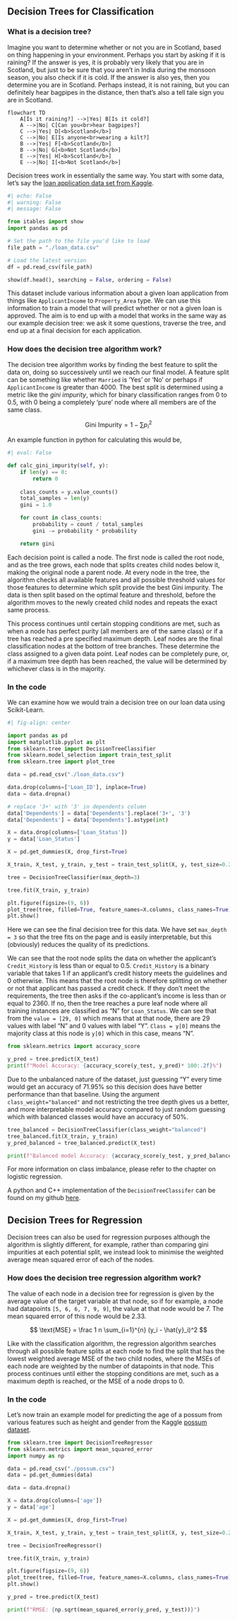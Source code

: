 ## Decision Trees for Classification

### What is a decision tree?

Imagine you want to determine whether or not you are in Scotland, based on thing happening in your environment. Perhaps you start by asking if it is raining? If the answer is yes, it is probably very likely that you are in Scotland, but just to be sure that you aren't in India during the monsoon season, you also check if it is cold. If the answer is also yes, then you determine you are in Scotland. Perhaps instead, it is not raining, but you can definitely hear bagpipes in the distance, then that's also a tell tale sign you are in Scotland. 

```mermaid
flowchart TD
    A[Is it raining?] -->|Yes| B[Is it cold?]
    A -->|No| C[Can you<br>hear bagpipes?]
    C -->|Yes| D[<b>Scotland</b>]
    C -->|No| E[Is anyone<br>wearing a kilt?]
    B -->|Yes| F[<b>Scotland</b>]
    B -->|No| G[<b>Not Scotland</b>]
    E -->|Yes| H[<b>Scotland</b>]
    E -->|No| I[<b>Not Scotland</b>]

```

Decision trees work in essentially the same way. You start with some data, let's say the [loan application data set from Kaggle](https://www.kaggle.com/datasets/bhavikjikadara/loan-status-prediction).

```python
#| echo: False
#| warning: False
#| message: False

from itables import show
import pandas as pd

# Set the path to the file you'd like to load
file_path = "./loan_data.csv"

# Load the latest version
df = pd.read_csv(file_path)

show(df.head(), searching = False, ordering = False)
```

This dataset include various information about a given loan application from things like `ApplicantIncome` to `Property_Area` type. We can use this information to train a model that will predict whether or not a given loan is approved. The aim is to end up with a model that works in the same way as our example decision tree: we ask it some questions, traverse the tree, and end up at a final decision for each application.

### How does the decision tree algorithm work?

The decision tree algorithm works by finding the best feature to split the data on, doing so successively until we reach our final model. A feature split can be something like whether `Married` is 'Yes' or 'No' or perhaps if `ApplicantIncome` is greater than 4000. The best split is determined using a metric like the _gini impurity_, which for binary classification ranges from 0 to 0.5, with 0 being a completely 'pure' node where all members are of the same class.

$$
\text{Gini Impurity} = 1 - \sum p_i^2
$$

An example function in python for calculating this would be,

```python
#| eval: False

def calc_gini_impurity(self, y):
    if len(y) == 0:
        return 0
    
    class_counts = y.value_counts()
    total_samples = len(y)
    gini = 1.0

    for count in class_counts:
        probability = count / total_samples
        gini -= probability * probability

    return gini
```

Each decision point is called a node. The first node is called the root node, and as the tree grows, each node that splits creates child nodes below it, making the original node a parent node. At every node in the tree, the algorithm checks all available features and all possible threshold values for those features to determine which split provide the best Gini impurity. The data is then split based on the optimal feature and threshold, before the algorithm moves to the newly created child nodes and repeats the exact same process.

This process continues until certain stopping conditions are met, such as when a node has perfect purity (all members are of the same class) or if a tree has reached a pre specified maximum depth. Leaf nodes are the final classification nodes at the bottom of tree branches. These determine the class assigned to a given data point. Leaf nodes can be completely pure, or, if a maximum tree depth has been reached, the value will be determined by whichever class is in the majority.

### In the code

We can examine how we would train a decision tree on our loan data using Scikit-Learn.

```python
#| fig-align: center

import pandas as pd
import matplotlib.pyplot as plt
from sklearn.tree import DecisionTreeClassifier
from sklearn.model_selection import train_test_split
from sklearn.tree import plot_tree

data = pd.read_csv("./loan_data.csv")

data.drop(columns=['Loan_ID'], inplace=True)
data = data.dropna()

# replace '3+' with '3' in dependents column
data['Dependents'] = data['Dependents'].replace('3+', '3')
data['Dependents'] = data['Dependents'].astype(int)

X = data.drop(columns=['Loan_Status'])
y = data['Loan_Status']

X = pd.get_dummies(X, drop_first=True)

X_train, X_test, y_train, y_test = train_test_split(X, y, test_size=0.2, random_state=42)

tree = DecisionTreeClassifier(max_depth=3)

tree.fit(X_train, y_train)

plt.figure(figsize=(9, 6))
plot_tree(tree, filled=True, feature_names=X.columns, class_names=True)
plt.show()
```

Here we can see the final decision tree for this data. We have set `max_depth = 3` so that the tree fits on the page and is easily interpretable, but this (obviously) reduces the quality of its predictions.

We can see that the root node splits the data on whether the applicant's `Credit_History` is less than or equal to 0.5. `Credit_History` is a binary variable that takes 1 if an applicant's credit history meets the guidelines and 0 otherwise. This means that the root node is therefore splitting on whether or not that applicant has passed a credit check. If they don't meet the requirements, the tree then asks if the co-applicant's income is less than or equal to 2360. If no, then the tree reaches a pure leaf node where all training instances are classified as "N" for `Loan_Status`. We can see that from the `value = [29, 0]` which means that at that node, there are 29 values with label "N" and 0 values with label "Y". `Class = y[0]` means the majority class at this node is `y[0]` which in this case, means "N".

```python
from sklearn.metrics import accuracy_score

y_pred = tree.predict(X_test)
print(f"Model Accuracy: {accuracy_score(y_test, y_pred)* 100:.2f}%")
```

Due to the unbalanced nature of the dataset, just guessing "Y" every time would get an accuracy of 71.95% so this decision does have better performance than that baseline. Using the argument `class_weight="balanced"` and not restricting the tree depth gives us a better, and more interpretable model accuracy compared to just random guessing which with balanced classes would have an accuracy of 50%.

```python
tree_balanced = DecisionTreeClassifier(class_weight="balanced")
tree_balanced.fit(X_train, y_train)
y_pred_balanced = tree_balanced.predict(X_test)

print(f"Balanced model Accuracy: {accuracy_score(y_test, y_pred_balanced)* 100:.2f}%")
```

For more information on class imbalance, please refer to the chapter on logistic regression.

A python and C++ implementation of the `DecisionTreeClassifer` can be found on my github [here](https://github.com/ollie-gregory/decision_tree_from_scratch).

## Decision Trees for Regression

Decision trees can also be used for regression purposes although the algorithm is slightly different, for example, rather than comparing gini impurities at each potential split, we instead look to minimise the weighted average mean squared error of each of the nodes. 

### How does the decision tree regression algorithm work?

The value of each node in a decision tree for regression is given by the average value of the target variable at that node, so if for example, a node had datapoints `[5, 6, 6, 7, 9, 9]`, the value at that node would be 7. The mean squared error of this node would be 2.33.

$$
\text{MSE} = \frac 1 n \sum_{i=1}^{n} (y_i - \hat{y}_i)^2
$$

Like with the classification algorithm, the regression algorithm searches through all possible feature splits at each node to find the split that has the lowest weighted average MSE of the two child nodes, where the MSEs of each node are weighted by the number of datapoints in that node. This process continues until either the stopping conditions are met, such as a maximum depth is reached, or the MSE of a node drops to 0.

### In the code

Let's now train an example model for predicting the age of a possum from various features such as height and gender from the Kaggle [possum dataset](https://www.kaggle.com/datasets/abrambeyer/openintro-possum/data).

```python
from sklearn.tree import DecisionTreeRegressor
from sklearn.metrics import mean_squared_error
import numpy as np

data = pd.read_csv("./possum.csv")
data = pd.get_dummies(data)

data = data.dropna()

X = data.drop(columns=['age'])
y = data['age']

X = pd.get_dummies(X, drop_first=True)

X_train, X_test, y_train, y_test = train_test_split(X, y, test_size=0.2, random_state=42)

tree = DecisionTreeRegressor()

tree.fit(X_train, y_train)

plt.figure(figsize=(9, 6))
plot_tree(tree, filled=True, feature_names=X.columns, class_names=True)
plt.show()
```

```python
y_pred = tree.predict(X_test)

print(f"RMSE: {np.sqrt(mean_squared_error(y_pred, y_test))}")
```